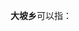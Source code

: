 '''大坡乡'''可以指：
{{PRC admin/disambig|45/02/24/201/000|52/03/30/204/000|53/03/28/203/000}}
{{disambig|cat=三字中国乡名消歧义}}
